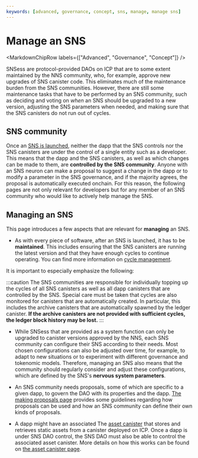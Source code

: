 ```yaml
---
keywords: [advanced, governance, concept, sns, manage, manage sns]
---
```



# Manage an SNS

<MarkdownChipRow labels={["Advanced", "Governance", "Concept"]} />

SNSess are protocol-provided DAOs on ICP that are to some extent maintained by the NNS community, who, for example, approve new upgrades of SNS canister code.
This eliminates much of the maintenance burden from the SNS communities. However, there are still some maintenance tasks that have to be performed by an SNS community, such as deciding and voting on _when_ an SNS should be upgraded to a new version, adjusting the SNS parameters when needed, and making sure that the SNS canisters do not run out of cycles.

## SNS community

Once an [SNS is launched](../testing/testing-before-launch.mdx), neither the dapp that the SNS controls nor the SNS canisters
are under the control of a single entity such as a developer. This means that the dapp and the SNS canisters, as well as which changes can be made to them, are **controlled by the SNS community**. Anyone with an SNS neuron can make a proposal to suggest a change in the dapp or to modify a parameter in the SNS governance, and if the majority agrees, the proposal is automatically executed onchain. For this reason, the following pages are not only relevant for developers but for any member of an SNS community who would like to actively help manage the SNS.

## Managing an SNS

This page introduces a few aspects that are relevant for **managing** an SNS.

- As with every piece of software, after an SNS is launched, it has to be **maintained**. This includes ensuring that the SNS canisters are running the latest version and that they have enough cycles to continue operating. You can find more information on<!--how SNS canisters can be  upgraded to new versions on this page (./upgradeSNS.md) and about--> [cycle management](./cycles-usage.mdx).

It is important to especially emphasize the following:

:::caution
The SNS communities are responsible for individually topping up the cycles of all SNS canisters as well as all dapp canisters that are controlled by the SNS.
Special care must be taken that cycles are also monitored for canisters that are automatically created. In particular, this includes the archive canisters that are automatically spawned by the ledger canister.
**If the archive canisters are not provided with sufficient cycles, the ledger block history may be lost.**
:::

- While SNSess that are provided as a system function can only be upgraded to canister versions approved by the NNS, each SNS community can configure their SNS according to their needs. Most chosen configurations can also be adjusted over time, for example, to adapt to new situations or to experiment with different governance and tokenomic models. Therefore, managing an SNS also means that the community should regularly consider and adjust these configurations, which are defined by the SNS's **nervous system parameters**.


<!--We describe on
this page(./nervous-system-parameters.md)
which parameters can be chosen and how they can be adjusted
by proposal.-->

- An SNS community needs proposals, some of which are specific to a given dapp, to govern the DAO with its properties and the dapp. [The making proposals page](./making-proposals.mdx) provides some guidelines regarding how proposals can be used and how an SNS community can define their own kinds of proposals.

- A dapp might have an associated The [asset canister](https://github.com/dfinity/sdk/tree/master/src/canisters/frontend/ic-frontend-canister) that stores and retrieves static assets from a canister deployed on ICP. Once a dapp is under SNS DAO control, the SNS DAO must also be able to control the associated asset canister. More details on how this works can be found on [the asset canister page](./sns-asset-canister.mdx).
